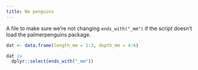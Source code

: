 ```yaml
---
title: No penguins
---
```


A file to make sure we're not changing `ends_with("_mm")` if the script doesn't load the palmerpenguins package.


```r
dat <- data.frame(length_mm = 1:3, depth_mm = 4:6)

dat |>
  dplyr::select(ends_with("_mm"))

```